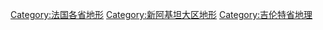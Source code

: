 [[Category:法国各省地形|Category:法国各省地形]]
[[Category:新阿基坦大区地形|Category:新阿基坦大区地形]]
[[Category:吉伦特省地理|Category:吉伦特省地理]]